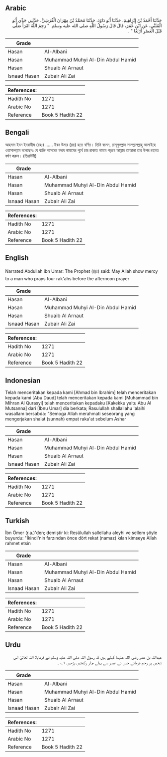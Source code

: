 ## Arabic


<div dir="rtl" lang="ar" style={{fontSize:'larger',backgroundColor:'#f8f9fa',padding:20}}>
حَدَّثَنَا أَحْمَدُ بْنُ إِبْرَاهِيمَ، حَدَّثَنَا أَبُو دَاوُدَ، حَدَّثَنَا مُحَمَّدُ بْنُ مِهْرَانَ الْقُرَشِيُّ، حَدَّثَنِي جَدِّي أَبُو الْمُثَنَّى، عَنِ ابْنِ عُمَرَ، قَالَ قَالَ رَسُولُ اللَّهِ صلى الله عليه وسلم ‏ "‏ رَحِمَ اللَّهُ امْرَأً صَلَّى قَبْلَ الْعَصْرِ أَرْبَعًا ‏"‏ ‏.‏
</div>
<div style={{backgroundColor:'#f8f9fa',padding:20, marginBottom: 10}}><table> <thead> <tr> <th>Grade</th> <th></th> </tr> </thead> <tbody> <tr><td>Hasan</td><td>Al-Albani</td></tr><tr><td>Hasan</td><td>Muhammad Muhyi Al-Din Abdul Hamid</td></tr><tr><td>Hasan</td><td>Shuaib Al Arnaut</td></tr><tr><td>Isnaad Hasan</td><td>Zubair Ali Zai</td></tr></tbody></table><table> <thead> <tr> <th>References:</th> <th></th> </tr> </thead> <tbody><tr><td>Hadith No</td><td>1271</td></tr><tr><td>Arabic No</td><td>1271</td></tr><tr><td>Reference</td><td>Book 5 Hadith 22</td></tr></tbody></table></div>

## Bengali


<div dir="ltr" lang="bn" style={{fontSize:'larger',backgroundColor:'#f8f9fa',padding:20}}>
আহমাদ ইবন ইবরাহীম (রহঃ) ...... ইবন উমার (রাঃ) হতে বর্ণিত। তিনি বলেন, রাসূলুলল্লাহ সালল্লালল্লাহু আলাইহে ওয়াসালল্লাম বলেছেনঃ যে ব্যক্তি আসরের ফরয নামাযের পূর্বে চার রাকাত নামায পড়বে আল্লাহ তাআলা তার উপর রহমত বর্ষণ করুন। (তিরমিযী)
</div>
<div style={{backgroundColor:'#f8f9fa',padding:20, marginBottom: 10}}><table> <thead> <tr> <th>Grade</th> <th></th> </tr> </thead> <tbody> <tr><td>Hasan</td><td>Al-Albani</td></tr><tr><td>Hasan</td><td>Muhammad Muhyi Al-Din Abdul Hamid</td></tr><tr><td>Hasan</td><td>Shuaib Al Arnaut</td></tr><tr><td>Isnaad Hasan</td><td>Zubair Ali Zai</td></tr></tbody></table><table> <thead> <tr> <th>References:</th> <th></th> </tr> </thead> <tbody><tr><td>Hadith No</td><td>1271</td></tr><tr><td>Arabic No</td><td>1271</td></tr><tr><td>Reference</td><td>Book 5 Hadith 22</td></tr></tbody></table></div>

## English


<div dir="ltr" lang="en" style={{fontSize:'larger',backgroundColor:'#f8f9fa',padding:20}}>
Narrated Abdullah ibn Umar: The Prophet (ﷺ) said: May Allah show mercy to a man who prays four rak'ahs before the afternoon prayer
</div>
<div style={{backgroundColor:'#f8f9fa',padding:20, marginBottom: 10}}><table> <thead> <tr> <th>Grade</th> <th></th> </tr> </thead> <tbody> <tr><td>Hasan</td><td>Al-Albani</td></tr><tr><td>Hasan</td><td>Muhammad Muhyi Al-Din Abdul Hamid</td></tr><tr><td>Hasan</td><td>Shuaib Al Arnaut</td></tr><tr><td>Isnaad Hasan</td><td>Zubair Ali Zai</td></tr></tbody></table><table> <thead> <tr> <th>References:</th> <th></th> </tr> </thead> <tbody><tr><td>Hadith No</td><td>1271</td></tr><tr><td>Arabic No</td><td>1271</td></tr><tr><td>Reference</td><td>Book 5 Hadith 22</td></tr></tbody></table></div>

## Indonesian


<div dir="ltr" lang="id" style={{fontSize:'larger',backgroundColor:'#f8f9fa',padding:20}}>
Telah menceritakan kepada kami [Ahmad bin Ibrahim] telah menceritakan kepada kami [Abu Daud] telah menceritakan kepada kami [Muhammad bin Mihran Al Qurasyi] telah menceritakan kepadaku [Kakekku yaitu Abu Al Mutsanna] dari [Ibnu Umar] dia berkata; Rasulullah shallallahu 'alaihi wasallam bersabda: "Semoga Allah merahmati seseorang yang mengerjakan shalat (sunnah) empat raka'at sebelum Ashar
</div>
<div style={{backgroundColor:'#f8f9fa',padding:20, marginBottom: 10}}><table> <thead> <tr> <th>Grade</th> <th></th> </tr> </thead> <tbody> <tr><td>Hasan</td><td>Al-Albani</td></tr><tr><td>Hasan</td><td>Muhammad Muhyi Al-Din Abdul Hamid</td></tr><tr><td>Hasan</td><td>Shuaib Al Arnaut</td></tr><tr><td>Isnaad Hasan</td><td>Zubair Ali Zai</td></tr></tbody></table><table> <thead> <tr> <th>References:</th> <th></th> </tr> </thead> <tbody><tr><td>Hadith No</td><td>1271</td></tr><tr><td>Arabic No</td><td>1271</td></tr><tr><td>Reference</td><td>Book 5 Hadith 22</td></tr></tbody></table></div>

## Turkish


<div dir="ltr" lang="tr" style={{fontSize:'larger',backgroundColor:'#f8f9fa',padding:20}}>
İbn Ömer (r.a.)'den; demiştir ki: Resûlullah sallellahu aleyhi ve sellem şöyle buyurdu: "İkindi'nin farzından önce dört rekat (namaz) kılan kimseye Allah rahmet etsin
</div>
<div style={{backgroundColor:'#f8f9fa',padding:20, marginBottom: 10}}><table> <thead> <tr> <th>Grade</th> <th></th> </tr> </thead> <tbody> <tr><td>Hasan</td><td>Al-Albani</td></tr><tr><td>Hasan</td><td>Muhammad Muhyi Al-Din Abdul Hamid</td></tr><tr><td>Hasan</td><td>Shuaib Al Arnaut</td></tr><tr><td>Isnaad Hasan</td><td>Zubair Ali Zai</td></tr></tbody></table><table> <thead> <tr> <th>References:</th> <th></th> </tr> </thead> <tbody><tr><td>Hadith No</td><td>1271</td></tr><tr><td>Arabic No</td><td>1271</td></tr><tr><td>Reference</td><td>Book 5 Hadith 22</td></tr></tbody></table></div>

## Urdu


<div dir="rtl" lang="ur" style={{fontSize:'larger',backgroundColor:'#f8f9fa',padding:20}}>
عبداللہ بن عمر رضی اللہ عنہما کہتے ہیں کہ رسول اللہ صلی اللہ علیہ وسلم نے فرمایا: اللہ تعالیٰ اس شخص پر رحم فرمائے جس نے عصر سے پہلے چار رکعتیں پڑھیں ۱؎ ۔
</div>
<div style={{backgroundColor:'#f8f9fa',padding:20, marginBottom: 10}}><table> <thead> <tr> <th>Grade</th> <th></th> </tr> </thead> <tbody> <tr><td>Hasan</td><td>Al-Albani</td></tr><tr><td>Hasan</td><td>Muhammad Muhyi Al-Din Abdul Hamid</td></tr><tr><td>Hasan</td><td>Shuaib Al Arnaut</td></tr><tr><td>Isnaad Hasan</td><td>Zubair Ali Zai</td></tr></tbody></table><table> <thead> <tr> <th>References:</th> <th></th> </tr> </thead> <tbody><tr><td>Hadith No</td><td>1271</td></tr><tr><td>Arabic No</td><td>1271</td></tr><tr><td>Reference</td><td>Book 5 Hadith 22</td></tr></tbody></table></div>